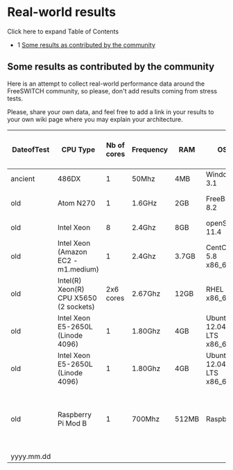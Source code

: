 
# Real-world results 

 

Click here to expand Table of Contents

* 1 [Some results as contributed by the community](#some-results-as-contributed-by-the-community)

## Some results as contributed by the community

Here is an attempt to collect real-world performance data around the FreeSWITCH community, so please, don't add results coming from stress tests.

Please, share your own data, and feel free to add a link in your results to your own wiki page where you may explain your architecture.

| DateofTest | CPU Type                               | Nb of cores | Frequency | RAM   | OS                       | FreeSWITCH version                      | Nb of SIP Profiles used | Core DB location (SATA/SCSI/SSD/RAM) | Transcoding? | Modules used by the calls                 | 1 leg or 2 leg calls! | Max Concurrent Calls       | Max CPS | Modus Operandi and Comments                           | Your name/email |
| ---------- | -------------------------------------- | ----------- | --------- | ----- | ------------------------ | --------------------------------------- | ----------------------- | ------------------------------------ | ------------ | ----------------------------------------- | --------------------- | -------------------------- | ------- | ----------------------------------------------------- | --------------- |
| ancient    | 486DX                                  | 1           | 50Mhz     | 4MB   | Windows 3.1              | Git of 2010/08/11 12:51:04 GMT-4        | 1                       | IDE                                  | No           | dialplanXML, lua IVR, ring\_ready         | 2                     | 1                          | 1       | Test                                                  | DavidP15        |
| old        | Atom N270                              | 1           | 1.6GHz    | 2GB   | FreeBSD 8.2              | Git of 2011/03/01                       | 3                       | SATA (SSD)                           | Yes          | dialplanXML, ring\_ready                  | 2                     | 10 (near 0 load)           | 1       | Production and load testing                           | wvds-nl         |
| old        | Intel Xeon                             | 8           | 2.4Ghz    | 8GB   | openSuse 11.4            | git-8c98328 2011-04-06 15-36-35 +0200   | 1                       | SATA                                 | No           | 1                                         | 2                     | 140 at 7% CPU              | 20      | Production                                            | Eric Z. Beard   |
| old        | Intel Xeon (Amazon EC2 - m1.medium)    | 1           | 2.4Ghz    | 3.7GB | CentOS 5.8 x86\_64       | 1.3.0+git\~20120914T220755Z\~3b660a06e5 | 2                       | tmpfs                                | No           | dialplanXML, lua &lt;-> MySQL                | 1                     | \~250 at 15% CPU           | 15-20   | Production                                            | Dmitry Saratsky |
| old        | Intel(R) Xeon(R) CPU X5650 (2 sockets) | 2x6 cores   | 2.67Ghz   | 12GB  | RHEL 5.7 x86\_64         | pre-1.2.0                               | 1                       | SCSI                                 | No (G.711)   | **conference**,dialplanXML, lua &lt;-> MySQL | 1                     | 247 at 4% CPU              | 10      | Production                                            | Mariusz Cz.     |
| old        | Intel Xeon E5-2650L (Linode 4096)      | 1           | 1.80Ghz   | 4GB   | Ubuntu 12.04 LTS x86\_64 | 1.5.2b git                              | 4                       | RAM                                  | No           | dialplanXML, mod\_cdr\_csv, mod\_curl     | 2                     | \~180 calls at 2-12% CPU   | 4       | Production - **Bypass Media** G729                    | David Morris    |
| old        | Intel Xeon E5-2650L (Linode 4096)      | 1           | 1.80Ghz   | 4GB   | Ubuntu 12.04 LTS x86\_64 | 1.5.2b git                              | 4                       | RAM                                  | No           | dialplanXML, mod\_cdr\_csv, mod\_curl     | 2                     | \~180 calls at 80-128% CPU | 4       | Production - **Proxy Media** G729                     | David Morris    |
| old        | Raspberry Pi Mod B                     | 1           | 700Mhz    | 512MB | Raspbian                 | 1.5.2b git                              | 5                       | SDcard                               | No           | dialplanXML                               | 2                     | 1 call at 5-8% CPU         | 4       | Production - Router from internal NAT to VPN - G.711A | Peter Steinbach |
| yyyy.mm.dd |                                        |             |           |       |                          |                                         |                         |                                      |              |                                           |                       |                            |         |                                                       |                 |


